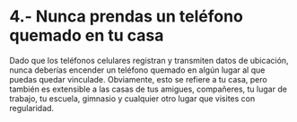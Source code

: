 # 4.- Nunca prendas un teléfono quemado en tu casa {-}

Dado que los teléfonos celulares registran y transmiten datos de ubicación, nunca deberías encender un teléfono quemado en algún lugar al que puedas quedar vinculade. Obviamente, esto se refiere a tu casa, pero también es extensible a las casas de tus amigues, compañeres, tu lugar de trabajo, tu escuela, gimnasio y cualquier otro lugar que visites con regularidad.
